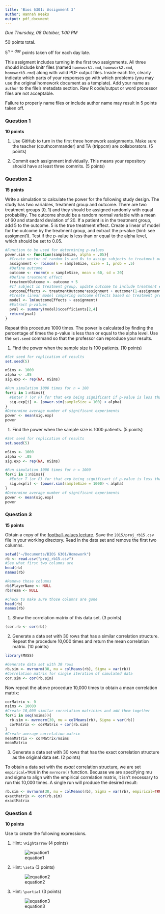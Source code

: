 ```yaml
---
title: 'Bios 6301: Assignment 3'
author: Hannah Weeks
output: pdf_document
---
```


*Due Thursday, 08 October, 1:00 PM*

50 points total.

$5^{n=day}$ points taken off for each day late.

This assigment includes turning in the first two assignments. All three should
include knitr files (named `homework1.rmd`, `homework2.rmd`, `homework3.rmd`)
along with valid PDF output files. Inside each file, clearly indicate which
parts of your responses go with which problems (you may use the original homework
document as a template). Add your name as `author` to the file's metadata section.
Raw R code/output or word processor files are not acceptable.

Failure to properly name files or include author name may result in 5 points taken off.

### Question 1 ###

**10 points**

1. Use GitHub to turn in the first three homework assignments. Make sure the teacher (couthcommander) and TA (trippcm) are collaborators. (5 points)

2. Commit each assignment individually.  This means your repository should have at least three commits. (5 points)

### Question 2 ###

**15 points**

Write a simulation to calculate the power for the following study
design.  The study has two variables, treatment group and outcome.
There are two treatment groups (0, 1) and they should be assigned
randomly with equal probability.  The outcome should be a random normal
variable with a mean of 60 and standard deviation of 20.  If a patient
is in the treatment group, add 5 to the outcome.  5 is the true
treatment effect.  Create a linear of model for the outcome by the
treatment group, and extract the p-value (hint: see assigment1).
Test if the p-value is less than or equal to the alpha level, which
should be set to 0.05.

```r
#Function to be used for determining p-values
power.sim <- function(sampleSize, alpha = .05){
  #Create vector of random 1s and 0s to assign subjects to treatment or control, respectively
  assignment <- rbinom(n = sampleSize, size = 1, prob = .5)
  #Define outcome
  outcome <- rnorm(n = sampleSize, mean = 60, sd = 20)
  #Define treatment effect
  treatmentOutcome <- outcome + 5
  #If subject in treatment group, update outcome to include treatment effect
  outcomeEffects <- treatmentOutcome*assignment + outcome*(1-assignment)
  #Create linear model comparing outcome effects based on treatment group
  model <- lm(outcomeEffects ~ assignment)
  #Extract p-values
  pval <- summary(model)$coefficients[2,4]
  return(pval)
}
```

Repeat this procedure 1000 times. The power is calculated by finding
the percentage of times the p-value is less than or equal to the alpha
level.  Use the `set.seed` command so that the professor can reproduce
your results.


1. Find the power when the sample size is 100 patients. (10 points)
```r
#Set seed for replication of results
set.seed(5)

nSims <- 1000
alpha <- .05
sig.exp <- rep(NA, nSims)

#Run simulation 1000 times for n = 100
for(i in 1:nSims){
  #Enter T (or F) for that exp being significant if p-value is less than alpha (or not)
  sig.exp[i] <- (power.sim(sampleSize = 100) < alpha)
}
#Determine average number of significant experiments
power <- mean(sig.exp)
power
```

1. Find the power when the sample size is 1000 patients. (5 points)
```r
#Set seed for replication of results
set.seed(5)

nSims <- 1000
alpha <- .05
sig.exp <- rep(NA, nSims)

#Run simulation 1000 times for n = 1000
for(i in 1:nSims){
  #Enter T (or F) for that exp being significant if p-value is less than alpha (or not)
  sig.exp[i] <- (power.sim(sampleSize = 1000) < alpha)
}
#Determine average number of significant experiments
power <- mean(sig.exp)
power
```

### Question 3 ###

**15 points**

Obtain a copy of the [football-values lecture](https://github.com/couthcommander/football-values).
Save the `2015/proj_rb15.csv` file in your working directory.  Read
in the data set and remove the first two columns.

```r
setwd("~/Documents/BIOS 6301/Homework")
rb <- read.csv("proj_rb15.csv")
#See what first two columns are
head(rb)
names(rb)

#Remove those columns
rb$PlayerName <- NULL
rb$Team <- NULL

#Check to make sure those columns are gone
head(rb)
names(rb)
```


1. Show the correlation matrix of this data set. (3 points)
```r
(cor.rb <- cor(rb))
```


2. Generate a data set with 30 rows that has a similar correlation
structure.  Repeat the procedure 10,000 times and return the mean
correlation matrix. (10 points)

```r
library(MASS)

#Generate data set with 30 rows
rb.sim <- mvrnorm(30, mu = colMeans(rb), Sigma = var(rb))
#Correlation matrix for single iteration of simulated data
cor.sim <- cor(rb.sim)
```  

Now repeat the above procedure 10,000 times to obtain a mean correlation matrix:
```r
corMatrix <- 0
nsims <- 10000
#Create 10,000 similar correlation matricies and add them together
for(i in seq(nsims)){
  rb.sim <- mvrnorm(30, mu = colMeans(rb), Sigma = var(rb))
  corMatrix <- corMatrix + cor(rb.sim)
}
#Create average correlation matrix
meanMatrix <- corMatrix/nsims
meanMatrix
```


3. Generate a data set with 30 rows that has the exact correlation
structure as the original data set. (2 points)

To obtain a data set with the *exact* correlation structure, we are set `empirical=TRUE` in the `mvrnorm()` function. Becuase we are specifying mu and sigma to align with the empirical correlation matrix, it isn't necessary to run this 10,000 times. A single run will produce the desired result:
```r
rb.sim <- mvrnorm(30, mu = colMeans(rb), Sigma = var(rb), empirical=TRUE)
exactMatrix <- cor(rb.sim)
exactMatrix
```



### Question 4 ###

**10 points**

Use \LaTeX to create the following expressions.

1. Hint: `\Rightarrow` (4 points)

    ![equation1](eq1.png)

\huge
\begin{align*}
P(B)&=\sum_{j}P(B|A_{j})P(A_{j}),\\
&\Rightarrow P(A_{i}|B)=\frac{P(B|A_{i})P(A_{i})}{\sum_{j}P(B|A_{j})P(A_{j})}\\
\end{align*}


2. Hint: `\zeta` (3 points)

    ![equation2](eq2.png)

\huge
\begin{equation*}    
\hat{f}(\zeta) = \int_{-\infty}^{\infty} f(x)e^{-2\pi ix \zeta}dx
\end{equation*}

3. Hint: `\partial` (3 points)

    ![equation3](eq3.png)
    
\huge
\begin{equation*}
\textbf{J} = \frac{d\textbf{f}}{d\textbf{x}} = 
\left[\frac{\partial \textbf{f}}{\partial{x_{1}}} \cdots \frac{\partial \textbf{f}}{\partial{x_{n}}}\right] = 
\left[ \begin{matrix} \frac{\partial {f_{1}}}{\partial{x_{1}}} \cdots \frac{\partial {f_{1}}}{\partial{x_{n}}} \\
\vdots \hfil \ddots \hfil \vdots \\
\frac{\partial {f_{m}}}{\partial{x_{1}}} \cdots \frac{\partial {f_{m}}}{\partial{x_{n}}} \end{matrix} \right]
\end{equation*}

